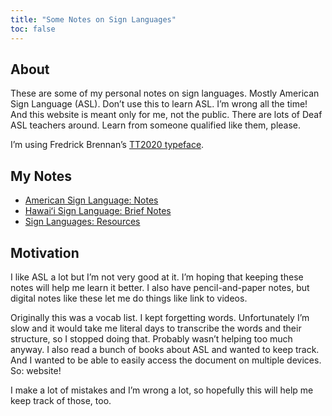 ```yaml
---
title: "Some Notes on Sign Languages"
toc: false
---
```


## About

These are some of my personal notes on sign languages. Mostly American Sign Language (ASL). Don't use this to learn ASL. I'm wrong all the time! And this website is meant only for me, not the public. There are lots of Deaf ASL teachers around. Learn from someone qualified like them, please.

<!-- I'm Anon Y. Mouse, a pseudonymous ASL student. -->I'm using Fredrick Brennan's [TT2020 typeface](https://copypaste.wtf/TT2020/docs/).


## My Notes

- [American Sign Language: Notes](notes.qmd)
- [Hawaiʻi Sign Language: Brief Notes](hsl.qmd)
- [Sign Languages: Resources](resources.qmd)


## Motivation

I like ASL a lot but I'm not very good at it. I'm hoping that keeping these notes will help me learn it better. I also have pencil-and-paper notes, but digital notes like these let me do things like link to videos.

Originally this was a vocab list. I kept forgetting words. Unfortunately I'm slow and it would take me literal days to transcribe the words and their structure, so I stopped doing that. Probably wasn't helping too much anyway. I also read a bunch of books about ASL and wanted to keep track. And I wanted to be able to easily access the document on multiple devices. So: website!

I make a lot of mistakes and I'm wrong a lot, so hopefully this will help me keep track of those, too.


<!-- ## Really Cool Things About ASL

1. The 3D structure! Verbal language is 1D + time---it's linear and can only move in one dimension. You can show things in 3D space in ASL which I really like. I'm not great at it but hopefully I'll get better at it.^[[Dragon](https://thatdeafguy.com/2012-10-18/). :dragon: ]
2. Exception: Fingerspelling is linear.
3. -->